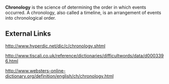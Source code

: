 '''Chronology''' is the science of determining the order in which events occurred. A chronology, also called a timeline, is an arrangement of events into chronological order.

== External Links ==

http://www.hyperdic.net/dic/c/chronology.shtml

http://www.tiscali.co.uk/reference/dictionaries/difficultwords/data/d0003396.html

http://www.websters-online-dictionary.org/definition/english/ch/chronology.html